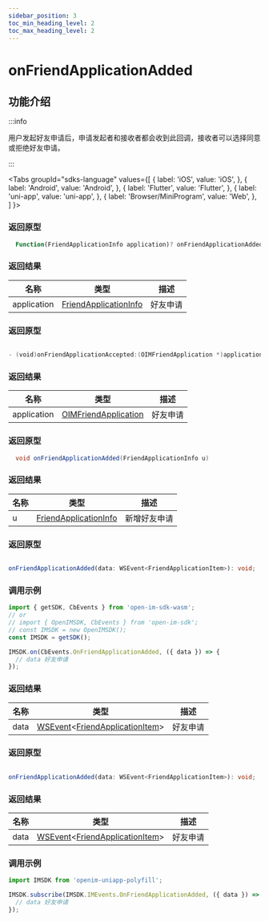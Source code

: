 ```yaml
---
sidebar_position: 3
toc_min_heading_level: 2
toc_max_heading_level: 2
---
```


# onFriendApplicationAdded

## 功能介绍

:::info

用户发起好友申请后，申请发起者和接收者都会收到此回调，接收者可以选择同意或拒绝好友申请。

:::

<Tabs
groupId="sdks-language"
values={[
{ label: 'iOS', value: 'iOS', },
{ label: 'Android', value: 'Android', },
{ label: 'Flutter', value: 'Flutter', },
{ label: 'uni-app', value: 'uni-app', },
{ label: 'Browser/MiniProgram', value: 'Web', },
]
}>

<TabItem value="Flutter">

### 返回原型

```dart showLineNumbers
  Function(FriendApplicationInfo application)? onFriendApplicationAdded;
```

### 返回结果

| 名称        | 类型                                                                  | 描述         |
| ----------- | --------------------------------------------------------------------- | ------------ |
| application | [FriendApplicationInfo](docs/sdks/class/friend/friendApplication.mdx) | 好友申请 |

</TabItem>

<TabItem value="iOS">

### 返回原型

```swift showLineNumbers

- (void)onFriendApplicationAccepted:(OIMFriendApplication *)application;

```

### 返回结果

| 名称        | 类型                                                                 | 描述             |
| ----------- | -------------------------------------------------------------------- | ---------------- |
| application | [OIMFriendApplication](docs/sdks/class/friend/friendApplication.mdx) | 好友申请 |

</TabItem>

<TabItem value="Android">


### 返回原型

```java showLineNumbers
  void onFriendApplicationAdded(FriendApplicationInfo u)
```

### 返回结果

| 名称        | 类型                                                                  | 描述         |
| ----------- | --------------------------------------------------------------------- | ------------ |
| u | [FriendApplicationInfo](docs/sdks/class/friend/friendApplication.mdx) | 新增好友申请 |


</TabItem>

<TabItem value="Web">

### 返回原型

```ts showLineNumbers

onFriendApplicationAdded(data: WSEvent<FriendApplicationItem>): void;

```

### 调用示例

```js showLineNumbers
import { getSDK, CbEvents } from 'open-im-sdk-wasm';
// or
// import { OpenIMSDK, CbEvents } from 'open-im-sdk';
// const IMSDK = new OpenIMSDK();
const IMSDK = getSDK();

IMSDK.on(CbEvents.OnFriendApplicationAdded, ({ data }) => {
  // data 好友申请
});
```

### 返回结果

| 名称 | 类型                                                                                                           | 描述     |
| ---- | -------------------------------------------------------------------------------------------------------------- | -------- |
| data | [WSEvent](docs/sdks/class/response.mdx)<[FriendApplicationItem](docs/sdks/class/friend/friendApplication.mdx)> | 好友申请 |

</TabItem>

<TabItem value="uni-app">

### 返回原型

```ts showLineNumbers

onFriendApplicationAdded(data: WSEvent<FriendApplicationItem>): void;

```

### 返回结果

| 名称 | 类型                                                                                                           | 描述     |
| ---- | -------------------------------------------------------------------------------------------------------------- | -------- |
| data | [WSEvent](docs/sdks/class/response.mdx)<[FriendApplicationItem](docs/sdks/class/friend/friendApplication.mdx)> | 好友申请 |

### 调用示例

```js showLineNumbers
import IMSDK from 'openim-uniapp-polyfill';

IMSDK.subscribe(IMSDK.IMEvents.OnFriendApplicationAdded, ({ data }) => {
  // data 好友申请
});
```

</TabItem>

</Tabs>

